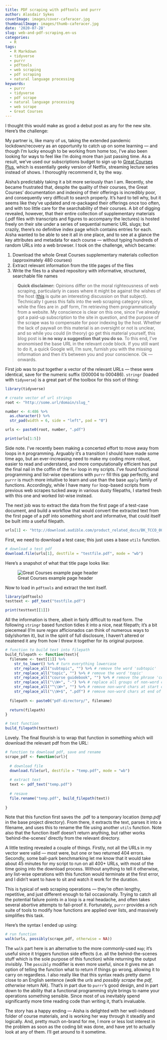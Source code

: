 ```yaml
---
title: PDF scraping with pdftools and purrr
author: Alasdair Sykes
coverImage: images/cover-caferacer.jpg
thumbnailImage: images/thumb-caferacer.jpg
date: '2020-07-28'
slug: web-and-pdf-scraping.en-us
categories:
  - R
tags:
  - R Markdown
  - tidyverse
  - purrr
  - pdftools
  - web scraping
  - pdf scraping
  - natural language processing
keywords:
  - purrr
  - tidyverse
  - pdf scrape
  - natural language processing
  - web scrape
  - Great Courses
---
```


I thought this would make as good a debut post as any for the new site. Here's the challenge:

My partner is, like many of us, taking the extended pandemic lockdown/recovery as an opportunity to catch up on some learning --- and though I'm lucky enough to be working from home too, I've also been looking for ways to feel like I'm doing more than just passing time. As a result, we've used our subscriptions budget to sign up to [Great Courses Plus](https://www.thegreatcoursesplus.com), which is essentially geeky version of Netflix, streaming lecture series instead of shows. I thoroughly recommend it, by the way.

Aisha's predictably taking it a bit more seriously than I am. Recently, she became frustrated that, despite the quality of their courses, the Great Courses' documentation and indexing of their offerings is incredibly poor, and consequently very difficult to search properly. It's hard to tell why, but it seems like they've updated and re-packaged their offerings once too often, and with too little care for the searchability of their courses. A bit of digging revealed, however, that their entire collection of supplementary materials (.pdf files with transcripts and figures to accompany the lectures) is hosted freely on their site under a series of sequential numeric URL slugs; but crazily, there's no definitive index page which contains entries for each. Aisha wanted to be able to see it all in one place, and to see at a glance the key attributes and metadata for each course --- without typing hundreds of random URLs into a web browser. I took on the challenge, which became:

(@) Download the whole Great Courses supplementary materials collection (approximately 480 courses)
(@) Extract relevant information from the title pages of the files
(@) Write the files to a shared repository with informative, structured, searchable file names

> **Quick disclaimer:** Opinions differ on the moral righteousness of web scraping, particularly in cases where it might be against the wishes of the host ([this](https://www.imperva.com/blog/is-web-scraping-illegal/) is quite an interesting discussion on that subject). Technically I guess this falls into the web scraping category since, while the files are in .pdf form, I'm retrieving them programmatically from a website. My conscience is clear on this one, since I've already got a paid-up subscription to the site in question, and the purpose of the scrape was to compensate for poor indexing by the host. Whether the lack of paywall on this material is an oversight or not is unclear, and so while you could (in theory) go get this material yourself, this blog post is **in no way a suggestion that you do so**. To this end, I've anonomised the base URL in the relevant code block. If you still want to do it, a quick Google will, I'm sure, furnish you with the missing information and then it's between you and your conscience. Ok --- onwards.

First job was to put together a vector of the relevant URLs --- these were identical, save for the numeric suffix (000004 to 000486). `stringr` (loaded with `tidyverse`) is a great part of the toolbox for this sort of thing:

```r
library(tidyverse)

# create vector of url strings
root <- "http://some.url/domain/slug_"

number <- 4:486 %>%
  as.character() %>%
  str_pad(width = 6, side = "left", pad = "0")

urls <- paste0(root, number, ".pdf")

print(urls[1:5])
```

Side note. I've recently been making a concerted effort to move away from loops in `R` programming. Arguably it's a transition I should have made some time ago, but an ever-increasing need to make my coding more robust, easier to read and understand, and more computationally efficient has put the final nail in the coffin of the `for` loop in my scripts. I've found functional programming and list-wise operations with `purrr` fill this gap perfectly, and `purrr` is much more intuitive to learn and use than the base `apply` family of functions. Accordingly, while I have many `for` loop-based scripts from previous web scrapes tucked away in various dusty filepaths, I started fresh with this one and worked list-wise instead.

The next job was to extract the data from the first page of a test-case document, and build a workflow that would convert the extracted text from the first page of a pdf into something short and informative, that could itself be built into a useful filepath.

```r
urls[1] <- "http://download.audible.com/product_related_docs/BK_TCCO_000004.pdf"
```

First, we need to download a test case; this just uses a base `utils` function.
```r
# download a test pdf
download.file(urls[1], destfile = "testfile.pdf", mode = "wb")
```

Here's a snapshot of what that title page looks like:
<br>

![Great Courses example page header](/post/2020-07-28-web-scraping-and-purrr.en-us_files/Screenshot 2020-08-03 at 09.22.06.png)

Now to load in `pdftools` and extract the text itself.

```r
library(pdftools)
testtext <- pdf_text("testfile.pdf")

print(testtext[[1]])
```

All the information is there, albeit in fairly difficult to read form. The following `stringr` based function tidies it into a nice, neat filepath; it's a bit piecemeal (I'm sure *regex* afficionados can think of numerous ways to tidy/shorten it), but in the spirit of full disclosure, I haven't altered or neatened it any from how I threw it together for its original purpose.

```r
# function to build text into filepath
build_filepath <- function(text){
  filename <- text[[1]] %>%
    str_to_lower() %>% # turn everything lowercase
    str_replace_all("subtopic", "") %>% # remove the word 'subtopic'
    str_replace_all("topic", "") %>% # remove the word 'topic'
    str_replace_all("course guidebook", "") %>% # remove the phrase 'course guidebook'
    str_replace_all("\\W+", "-") %>% # replace all groups of non-word chars with a hyphen
    str_replace_all("^\\W+", "") %>% # remove non-word chars at start of string
    str_replace_all("\\W+$", ".pdf") # remove non-word chars at end of string and add '.pdf'.
  
  filepath <- paste0("pdf-directory/", filename)
  
  return(filepath)
}

# test function
build_filepath(testtext)
```

Lovely. The final flourish is to wrap that function in something which will download the relevant pdf from the URL:

```r
# function to download pdf, save and rename
scrape_pdf <- function(url){
  
  # download file
  download.file(url, destfile = "temp.pdf", mode = "wb")
  
  # extract text
  text <- pdf_text("temp.pdf")
  
  # resave
  file.rename("temp.pdf", build_filepath(text))
  
}
```
  
Note that this function first saves the .pdf to a temporary location (*temp.pdf* in the base project directory). From there, it extracts the text, parses it into a filename, and uses this to rename the file using another `utils` function. Note also that the function itself doesn't return anything, but rather works 'behind-the-scenes' directly from the relevant directory.

A little testing revealed a couple of things. Firstly, not all the URLs in my vector were valid --- most were, but one or two returned 404 errors. Secondly, some ball-park benchmarking let me know that it would take about 45 minutes for my script to run on all 400+ URLs, with most of the time going into the download process. Without anything to tell it otherwise, any list-wise operations with this function would terminate at the first error, and I didn't want to have to sit and watch it work for the duration.

This is typical of web scraping operations --- they're often lengthy, repetitive, and just different enough to fail occasionally. Trying to catch all the potential failure points in a loop is a real headache, and often takes several abortive attempts to fail-proof it. Fortunately, `purrr` provides a rich suite of tools to modify how functions are applied over lists, and massively simplifies this task.

Here's the syntax I ended up using:

```r
# run function
walk(urls, possibly(scrape_pdf, otherwise = NA))
```

The `walk` part here is an alternative to the more commonly-used `map`; it's useful since it triggers function side effects (i.e. all the behind-the-scenes stuff which is the sole purpose of this function) while returning the output invisibly. The `possibly` modifier is even more useful, since it gives me an option of telling the function what to return if things go wrong, allowing it to carry on regardless. I also really like that this syntax reads pretty damn close to an English sentence (*walk* the *urls* and *possibly* *scrape* the *pdf*, *otherwise* return *NA*). That's in part due to `purrr`'s good design, and in part down to the ability that a functional programming style brings to name your operations something sensible. Since most of us inevitably spend significantly more time reading code than writing it, that's invaluable.

The story has a happy ending --- Aisha is delighted with her well-indexed folder of course materials, and is working her way through it steadily and logically. And, pretty much on-brand for me, I more or less lost interest in the problem as soon as the coding bit was done, and have yet to actually look at any of them. I'll get around to it sometime.
